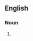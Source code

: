 {{also|rattle snakes}}

==English==

===Noun===
{{head|en|noun form}}

# {{plural of|rattlesnake|lang=en}}